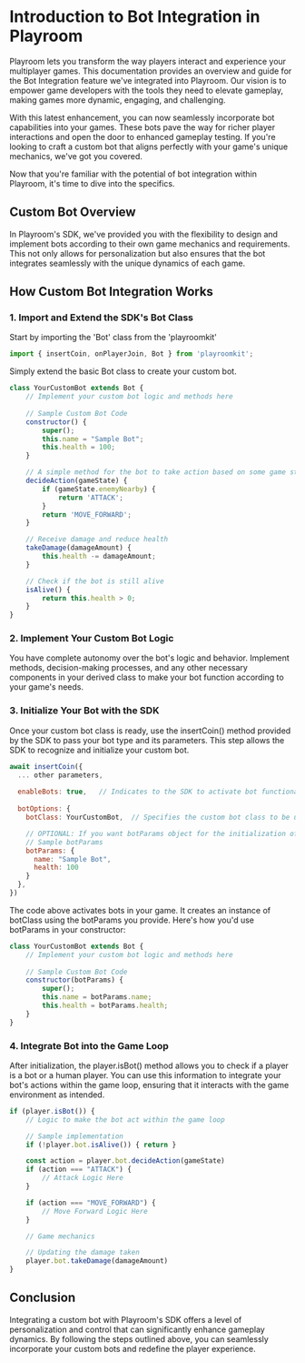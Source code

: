 # Introduction to Bot Integration in Playroom

Playroom lets you transform the way players interact and experience your multiplayer games. This documentation provides an overview and guide for the Bot Integration feature we've integrated into Playroom. Our vision is to empower game developers with the tools they need to elevate gameplay, making games more dynamic, engaging, and challenging.

With this latest enhancement, you can now seamlessly incorporate bot capabilities into your games. These bots pave the way for richer player interactions and open the door to enhanced gameplay testing. If you're looking to craft a custom bot that aligns perfectly with your game's unique mechanics, we've got you covered.

Now that you're familiar with the potential of bot integration within Playroom, it's time to dive into the specifics.

## Custom Bot Overview
In Playroom's SDK, we've provided you with the flexibility to design and implement bots according to their own game mechanics and requirements. This not only allows for personalization but also ensures that the bot integrates seamlessly with the unique dynamics of each game.

## How Custom Bot Integration Works

### 1. Import and Extend the SDK's Bot Class
Start by importing the 'Bot' class from the 'playroomkit'

```js
import { insertCoin, onPlayerJoin, Bot } from 'playroomkit';
```

Simply extend the basic Bot class to create your custom bot. 

```js
class YourCustomBot extends Bot {
    // Implement your custom bot logic and methods here
    
    // Sample Custom Bot Code
    constructor() {
        super();
        this.name = "Sample Bot";
        this.health = 100;
    }

    // A simple method for the bot to take action based on some game state
    decideAction(gameState) {
        if (gameState.enemyNearby) {
            return 'ATTACK';
        }
        return 'MOVE_FORWARD';
    }

    // Receive damage and reduce health
    takeDamage(damageAmount) {
        this.health -= damageAmount;
    }

    // Check if the bot is still alive
    isAlive() {
        return this.health > 0;
    }
}
```

### 2. Implement Your Custom Bot Logic

You have complete autonomy over the bot's logic and behavior. 
Implement methods, decision-making processes, 
and any other necessary components in your derived class to make 
your bot function according to your game's needs.

### 3. Initialize Your Bot with the SDK

Once your custom bot class is ready, use the insertCoin() method 
provided by the SDK to pass your bot type and its parameters. 
This step allows the SDK to recognize and initialize your custom bot.

```js
await insertCoin({
  ... other parameters,
  
  enableBots: true,   // Indicates to the SDK to activate bot functionality
  
  botOptions: {
    botClass: YourCustomBot,  // Specifies the custom bot class to be utilized by the SDK

    // OPTIONAL: If you want botParams object for the initialization of custom bot class.
    // Sample botParams
    botParams: {
      name: "Sample Bot",
      health: 100
    }                 
  },
})
```

The code above activates bots in your game. It creates an instance of botClass using the botParams you provide. Here's how you'd use botParams in your constructor:

```js
class YourCustomBot extends Bot {
    // Implement your custom bot logic and methods here
    
    // Sample Custom Bot Code
    constructor(botParams) {
        super();
        this.name = botParams.name;
        this.health = botParams.health;
    }
}
```

### 4. Integrate Bot into the Game Loop

After initialization, the player.isBot() method allows you to check 
if a player is a bot or a human player. You can use this information to 
integrate your bot's actions within the game loop, ensuring that it interacts 
with the game environment as intended.

```js
if (player.isBot()) {
    // Logic to make the bot act within the game loop

    // Sample implementation
    if (!player.bot.isAlive()) { return }

    const action = player.bot.decideAction(gameState)
    if (action === "ATTACK") {
        // Attack Logic Here
    }

    if (action === "MOVE_FORWARD") {
        // Move Forward Logic Here
    }

    // Game mechanics

    // Updating the damage taken
    player.bot.takeDamage(damageAmount)
}
```

## Conclusion
Integrating a custom bot with Playroom's SDK offers a level of personalization and control that can significantly enhance gameplay dynamics. 
By following the steps outlined above, you can seamlessly incorporate your custom bots and redefine the player experience.
